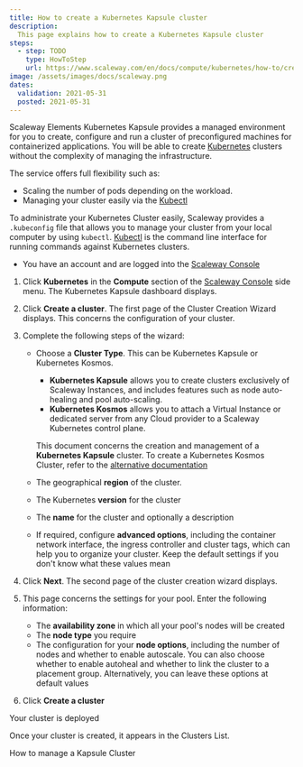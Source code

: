 ```yaml
---
title: How to create a Kubernetes Kapsule cluster
description:
  This page explains how to create a Kubernetes Kapsule cluster
steps:
  - step: TODO
    type: HowToStep
    url: https://www.scaleway.com/en/docs/compute/kubernetes/how-to/create-cluster/
image: /assets/images/docs/scaleway.png
dates:
  validation: 2021-05-31
  posted: 2021-05-31
---
```



Scaleway Elements Kubernetes Kapsule provides a managed environment for you to create, configure and run a cluster of preconfigured machines for containerized applications. You will be able to create [Kubernetes](https://kubernetes.io) clusters without the complexity of managing the infrastructure.

The service offers full flexibility such as:
  * Scaling the number of pods depending on the workload.
  * Managing your cluster easily via the [Kubectl](https://kubernetes.io/docs/reference/kubectl/overview/)

To administrate your Kubernetes Cluster easily, Scaleway provides a `.kubeconfig` file that allows you to manage your cluster from your local computer by using `kubectl`. [Kubectl](https://kubernetes.io/docs/reference/kubectl/overview/) is the command line interface for running commands against Kubernetes clusters.

<Message type="requirement">

- You have an account and are logged into the [Scaleway Console](https://console.scaleway.com) 

</Message>

1. Click **Kubernetes** in the **Compute** section of the [Scaleway Console](https://console.scaleway.com) side menu. The Kubernetes Kapsule dashboard displays.

2. Click **Create a cluster**. The first page of the Cluster Creation Wizard displays. This concerns the configuration of your cluster.

3. Complete the following steps of the wizard:

    <Lightbox src="/assets/scaleway-choose-cluster-type.png" alt="" />    
    
    * Choose a **Cluster Type**. This can be Kubernetes Kapsule or Kubernetes Kosmos.

      * **Kubernetes Kapsule** allows you to create clusters exclusively of Scaleway Instances, and includes features such as node auto-healing and pool auto-scaling.
      * **Kubernetes Kosmos** allows you to attach a Virtual Instance or dedicated server from any Cloud provider to a Scaleway Kubernetes control plane.

      This document concerns the creation and management of a **Kubernetes Kapsule** cluster. To create a Kubernetes Kosmos Cluster, refer to the [alternative documentation](/compute/kubernetes/how-to/create-kosmos-cluster)

    * The geographical **region** of the cluster.
    * The Kubernetes **version** for the cluster
    * The **name** for the cluster and optionally a description
    * If required, configure **advanced options**, including the container network interface, the ingress controller and cluster tags, which can help you to organize your cluster. Keep the default settings if you don't know what these values mean

4. Click **Next**. The second page of the cluster creation wizard displays. 

5. This page concerns the settings for your pool. Enter the following information:
    * The **availability zone** in which all your pool's nodes will be created
    * The **node type** you require
    * The configuration for your **node options**, including the number of nodes and whether to enable autoscale. You can also choose whether to enable autoheal and whether to link the cluster to a placement group. Alternatively, you can leave these options at default values

5. Click **Create a cluster**

Your cluster is deployed
<Lightbox src="assets/scaleway-kapsule_creation.png" alt="" />

Once your cluster is created, it appears in the Clusters List.
<Lightbox src="assets/scaleway-kapsule_cluster_list.png" alt="" />

<Navigation title="See Also">
  <NextButton to="/compute/kubernetes/how-to/edit-cluster/">How to manage a Kapsule Cluster</NextButton>
</Navigation>

